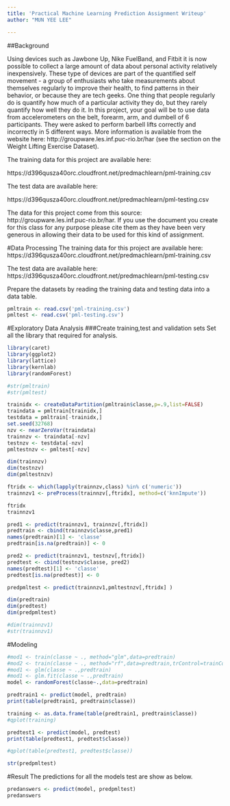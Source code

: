 ```yaml
---
title: 'Practical Machine Learning Prediction Assignment Writeup'
author: "MUN YEE LEE"

---
```


##Background

Using devices such as Jawbone Up, Nike FuelBand, and Fitbit it is now possible to collect a large amount of data about personal activity relatively inexpensively. These type of devices are part of the quantified self movement - a group of enthusiasts who take measurements about themselves regularly to improve their health, to find patterns in their behavior, or because they are tech geeks. One thing that people regularly do is quantify how much of a particular activity they do, but they rarely quantify how well they do it. In this project, your goal will be to use data from accelerometers on the belt, forearm, arm, and dumbell of 6 participants. They were asked to perform barbell lifts correctly and incorrectly in 5 different ways. More information is available from the website here: http://groupware.les.inf.puc-rio.br/har (see the section on the Weight Lifting Exercise Dataset). 

The training data for this project are available here: 

https://d396qusza40orc.cloudfront.net/predmachlearn/pml-training.csv

The test data are available here: 

https://d396qusza40orc.cloudfront.net/predmachlearn/pml-testing.csv

The data for this project come from this source: http://groupware.les.inf.puc-rio.br/har. If you use the document you create for this class for any purpose please cite them as they have been very generous in allowing their data to be used for this kind of assignment. 

#Data Processing
The training data for this project are available here: 
https://d396qusza40orc.cloudfront.net/predmachlearn/pml-training.csv

The test data are available here: 
https://d396qusza40orc.cloudfront.net/predmachlearn/pml-testing.csv

Prepare the datasets by reading the training data and testing data into a data table.
```r
pmltrain <- read.csv('pml-training.csv')
pmltest <- read.csv('pml-testing.csv')
```

#Exploratory Data Analysis
###Create training,test and validation sets
Set all the library that required for analysis.
```R
library(caret)
library(ggplot2)
library(lattice)
library(kernlab)
library(randomForest)
```

```R
#str(pmltrain)
#str(pmltest)

trainidx <- createDataPartition(pmltrain$classe,p=.9,list=FALSE)
traindata = pmltrain[trainidx,]
testdata = pmltrain[-trainidx,]
set.seed(32768)
nzv <- nearZeroVar(traindata)
trainnzv <- traindata[-nzv]
testnzv <- testdata[-nzv]
pmltestnzv <- pmltest[-nzv]

dim(trainnzv)
dim(testnzv)
dim(pmltestnzv)

ftridx <- which(lapply(trainnzv,class) %in% c('numeric'))
trainnzv1 <- preProcess(trainnzv[,ftridx], method=c('knnImpute'))

ftridx
trainnzv1

pred1 <- predict(trainnzv1, trainnzv[,ftridx])
predtrain <- cbind(trainnzv$classe,pred1)
names(predtrain)[1] <- 'classe'
predtrain[is.na(predtrain)] <- 0

pred2 <- predict(trainnzv1, testnzv[,ftridx])
predtest <- cbind(testnzv$classe, pred2)
names(predtest)[1] <- 'classe'
predtest[is.na(predtest)] <- 0

predpmltest <- predict(trainnzv1,pmltestnzv[,ftridx] )

dim(predtrain)
dim(predtest)
dim(predpmltest)

#dim(trainnzv1)
#str(trainnzv1)
```

#Modeling
```r
#mod1 <- train(classe ~ ., method="glm",data=predtrain)
#mod2 <- train(classe ~ ., method="rf",data=predtrain,trControl=trainControl(method="cv"),number=3)
#mod1 <- glm(classe ~ .,predtrain)
#mod1 <- glm.fit(classe ~ .,predtrain)
model <- randomForest(classe~.,data=predtrain)

predtrain1 <- predict(model, predtrain) 
print(table(predtrain1, predtrain$classe))

training <- as.data.frame(table(predtrain1, predtrain$classe))
#qplot(training)

predtest1 <- predict(model, predtest) 
print(table(predtest1, predtest$classe))

#qplot(table(predtest1, predtest$classe))

str(predpmltest)
```

#Result
The predictions for all the models test are show as below.
```R
predanswers <- predict(model, predpmltest) 
predanswers
```
